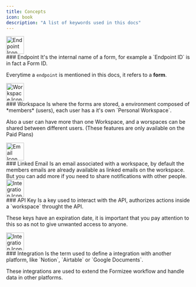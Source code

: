 ```yaml
---
title: Concepts
icon: book
description: "A list of keywords used in this docs"
---
```


<div className="flex items-start mt-8 h-12">
  <img width="48" src="../assets/icons/endpoint.webp" alt="Endpoint Icon" />
</div>
### Endpoint
It's the internal name of a form, for example a `Endpoint ID` is in fact a Form ID.

Everytime a `endpoint` is mentioned in this docs, it refers to a **form**.

<div className="flex items-start mt-8 h-12">
  <img width="48" src="../assets/icons/workspace.webp" alt="Workspace Icon" />
</div>
### Workspace
Is where the forms are stored, a environment composed of *members* (users), each user has a it's own `Personal Workspace`.

Also a user can have more than one Workspace, and a worspaces can be shared between different users. (These features are only available on the Paid Plans)

<div className="flex items-start mt-8 h-12">
  <img width="48" src="../assets/icons/email.webp" alt="Email Icon" />
</div>
### Linked Email
Is an email associated with a workspace, by default the members emails are already available as linked emails on the workspace.
But you can add more if you need to share notifications with other people.

<div className="flex items-start mt-8 h-12">
  <img width="48" src="../assets/icons/key.webp" alt="Integration Icon" />
</div>
### API Key
Is a key used to interact with the API, authorizes actions inside a `workspace` throught the API.

These keys have an expiration date, it is important that you pay attention to this so as not to give unwanted access to anyone.

<div className="flex items-start mt-8 h-12">
  <img width="48" src="../assets/icons/integrations.webp" alt="Integration Icon" />
</div>
### Integration
Is the term used to define a integration with another platform, like `Notion`, `Airtable` or `Google Documents`.

These integrations are used to extend the Formizee workflow and handle data in other platforms.

